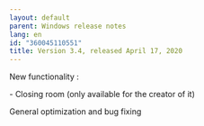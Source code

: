 ```yaml
---
layout: default
parent: Windows release notes
lang: en
id: "360045110551"
title: Version 3.4, released April 17, 2020
---
```

New functionality :

\- Closing room (only available for the creator of it)

General optimization and bug fixing


